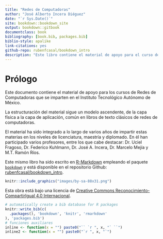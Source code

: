 ```yaml
--- 
title: "Redes de Computadoras"
author: "José Alberto Incera Diéguez"
date: "`r Sys.Date()`"
site: bookdown::bookdown_site
output: bookdown::gitbook
documentclass: book
bibliography: [book.bib, packages.bib]
biblio-style: apalike
link-citations: yes
github-repo: rubenfcasal/bookdown_intro
description: "Este libro contiene el material de apoyo para el curso de Redes de Computadoras que se imparte en el Instituto Tecnológico Autónomo de México"
---
```



# Prólogo {-}

Este documento contiene el material de apoyo para los cursos de Redes de Computadoras que se imparten en
el Instituto Tecnológico Autónomo de México.

La estructuración del material sigue un modelo ascendente, de la capa física a la capa de aplicación, común en libros de texto clásicos de redes de computadoras.   

El material ha sido integrado a lo largo de varios años de impartir
estas materias en los niveles de licenciatura, maestría y diplomado.
En él han participado varios profesores, entre los que cabe destacar:
Dr. Uciel Fragoso, Dr. Federico Kuhlmann, Dr. José A. Incera, Dr. Marcelo Mejía y M.T. Ramón Ríos.

Este mismo libro ha sido escrito en [R-Markdown](http://rmarkdown.rstudio.com) empleando el paquete [`bookdown`](https://bookdown.org/yihui/bookdown/)  y está disponible en el repositorio Github: [rubenfcasal/bookdown_intro](https://github.com/rubenfcasal/bookdown_intro). 

```r
knitr::include_graphics("images/by-sa-88x31.png")
```

Esta obra está bajo una licencia de [Creative Commons Reconocimiento-CompartirIgual 4.0 Internacional](https://creativecommons.org/licenses/by-sa/4.0/deed.es).

```r
# automatically create a bib database for R packages
knitr::write_bib(c(
  .packages(), 'bookdown', 'knitr', 'rmarkdown'
), 'packages.bib')
# funciones auxiliares
inline <- function(x = "") paste0("`` `r ", x, "` ``")
inline2 <- function(x = "") paste0("`r ", x, "`")
```
